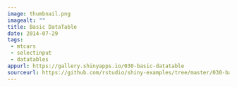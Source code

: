 ```yaml
---
image: thumbnail.png
imagealt: ""
title: Basic DataTable
date: 2014-07-29 
tags:
 - mtcars
 - selectinput
 - datatables
appurl: https://gallery.shinyapps.io/030-basic-datatable
sourceurl: https://github.com/rstudio/shiny-examples/tree/master/030-basic-datatable
---
```

